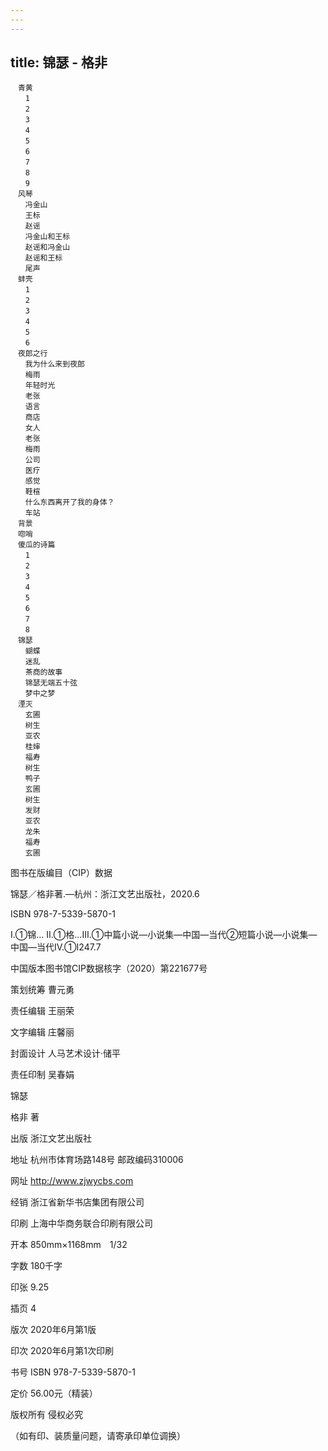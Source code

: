 ```yaml
---
---
---
```

title: 锦瑟 - 格非
---


```
　青黄
　　1
　　2
　　3
　　4
　　5
　　6
　　7
　　8
　　9
　风琴
　　冯金山
　　王标
　　赵谣
　　冯金山和王标
　　赵谣和冯金山
　　赵谣和王标
　　尾声
　蚌壳
　　1
　　2
　　3
　　4
　　5
　　6
　夜郎之行
　　我为什么来到夜郎
　　梅雨
　　年轻时光
　　老张
　　语言
　　商店
　　女人
　　老张
　　梅雨
　　公司
　　医疗
　　感觉
　　鞋楦
　　什么东西离开了我的身体？
　　车站
　背景
　唿哨
　傻瓜的诗篇
　　1
　　2
　　3
　　4
　　5
　　6
　　7
　　8
　锦瑟
　　蝴蝶
　　迷乱
　　茶商的故事
　　锦瑟无端五十弦
　　梦中之梦
　湮灭
　　玄圃
　　树生
　　亚农
　　桂婶
　　福寿
　　树生
　　鸭子
　　玄圃
　　树生
　　发财
　　亚农
　　龙朱
　　福寿
　　玄圃
```




图书在版编目（CIP）数据

锦瑟／格非著.—杭州：浙江文艺出版社，2020.6

ISBN 978-7-5339-5870-1

Ⅰ.①锦… Ⅱ.①格…Ⅲ.①中篇小说—小说集—中国—当代②短篇小说—小说集—中国—当代Ⅳ.①I247.7

中国版本图书馆CIP数据核字（2020）第221677号





策划统筹 曹元勇

责任编辑 王丽荣

文字编辑 庄馨丽

封面设计 人马艺术设计·储平

责任印制 吴春娟





锦瑟



格非 著





出版 浙江文艺出版社

地址 杭州市体育场路148号 邮政编码310006

网址 http://www.zjwycbs.com

经销 浙江省新华书店集团有限公司

印刷 上海中华商务联合印刷有限公司

开本 850mm×1168mm　1/32

字数 180千字

印张 9.25

插页 4

版次 2020年6月第1版

印次 2020年6月第1次印刷

书号 ISBN 978-7-5339-5870-1

定价 56.00元（精装）





版权所有 侵权必究

（如有印、装质量问题，请寄承印单位调换）